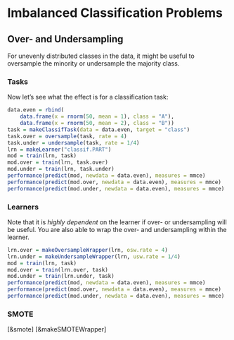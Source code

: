 # Imbalanced Classification Problems


## Over- and Undersampling

For unevenly distributed classes in the data, it might be useful to oversample
the minority or undersample the majority class.


### Tasks

Now let's see what the effect is for a classification task:
```r
data.even = rbind(
    data.frame(x = rnorm(50, mean = 1), class = "A"),
    data.frame(x = rnorm(50, mean = 2), class = "B"))
task = makeClassifTask(data = data.even, target = "class")
task.over = oversample(task, rate = 4)
task.under = undersample(task, rate = 1/4)
lrn = makeLearner("classif.PART")
mod = train(lrn, task)
mod.over = train(lrn, task.over)
mod.under = train(lrn, task.under)
performance(predict(mod, newdata = data.even), measures = mmce)
performance(predict(mod.over, newdata = data.even), measures = mmce)
performance(predict(mod.under, newdata = data.even), measures = mmce)
```


### Learners

Note that it is _highly dependent_ on the learner if over- or undersampling will
be useful. You are also able to wrap the over- and undersampling within the learner.
```r
lrn.over = makeOversampleWrapper(lrn, osw.rate = 4)
lrn.under = makeUndersampleWrapper(lrn, usw.rate = 1/4)
mod = train(lrn, task)
mod.over = train(lrn.over, task)
mod.under = train(lrn.under, task)
performance(predict(mod, newdata = data.even), measures = mmce)
performance(predict(mod.over, newdata = data.even), measures = mmce)
performance(predict(mod.under, newdata = data.even), measures = mmce)
```

### SMOTE
[&smote]
[&makeSMOTEWrapper]

